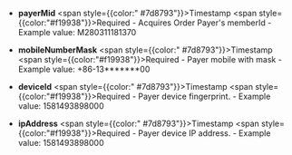 - **payerMid** <span style={{color:" #7d8793"}}>Timestamp</span> <span style={{color:"#f19938"}}>Required</span>
      - Acquires Order Payer's memberId
      - Example value: M280311181370

- **mobileNumberMask** <span style={{color:" #7d8793"}}>Timestamp</span> <span style={{color:"#f19938"}}>Required</span>
      - Payer mobile with mask
      - Example value: +86-13*******00

- **deviceId** <span style={{color:" #7d8793"}}>Timestamp</span> <span style={{color:"#f19938"}}>Required</span>
      - Payer device fingerprint.
      - Example value: 1581493898000

- **ipAddress** <span style={{color:" #7d8793"}}>Timestamp</span> <span style={{color:"#f19938"}}>Required</span>
      - Payer device IP address.
      - Example value: 1581493898000
